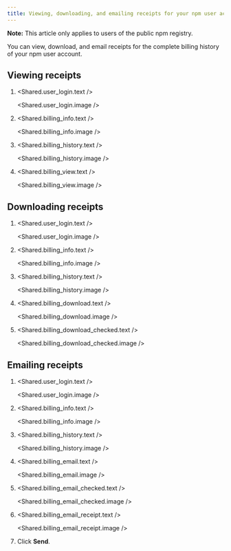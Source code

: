 ```yaml
---
title: Viewing, downloading, and emailing receipts for your npm user account
---
```


<Note>

**Note:** This article only applies to users of the public npm registry.

</Note>

You can view, download, and email receipts for the complete billing history of your npm user account.

## Viewing receipts

1. <Shared.user_login.text />

   <Shared.user_login.image />

2. <Shared.billing_info.text />

   <Shared.billing_info.image />

3. <Shared.billing_history.text />

   <Shared.billing_history.image />

4. <Shared.billing_view.text />

   <Shared.billing_view.image />

## Downloading receipts

1. <Shared.user_login.text />

   <Shared.user_login.image />

2. <Shared.billing_info.text />

   <Shared.billing_info.image />

3. <Shared.billing_history.text />

   <Shared.billing_history.image />

4. <Shared.billing_download.text />

   <Shared.billing_download.image />

5. <Shared.billing_download_checked.text />

   <Shared.billing_download_checked.image />

## Emailing receipts

1. <Shared.user_login.text />

   <Shared.user_login.image />

2. <Shared.billing_info.text />

   <Shared.billing_info.image />

3. <Shared.billing_history.text />

   <Shared.billing_history.image />

4. <Shared.billing_email.text />

   <Shared.billing_email.image />

5. <Shared.billing_email_checked.text />

   <Shared.billing_email_checked.image />

6. <Shared.billing_email_receipt.text />

   <Shared.billing_email_receipt.image />

7. Click **Send**.
